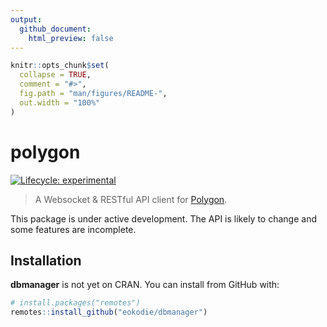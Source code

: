 ```yaml
---
output: 
  github_document:
    html_preview: false
---
```


<!-- README.md is generated from README.Rmd. Please edit that file -->

```r
knitr::opts_chunk$set(
  collapse = TRUE,
  comment = "#>",
  fig.path = "man/figures/README-",
  out.width = "100%"
)
```

# polygon

<div align="center">
<!-- hex -->
<!-- <img src="./man/figures/logo.png" height = "200px" /> -->

<!-- badges: start -->
<!-- Experimental -->
[![Lifecycle: experimental](https://img.shields.io/badge/lifecycle-experimental-orange.svg)](https://www.tidyverse.org/lifecycle/#experimental)

<!-- badges: end -->

<!-- links start -->
<!-- links end -->

</div>


> A Websocket & RESTful API client for [Polygon](https://polygon.io).

This package is under active development. The API is likely to change and some features are incomplete.

## Installation

**dbmanager** is not yet on CRAN. You can install from GitHub with:
```r
# install.packages("remotes")
remotes::install_github("eokodie/dbmanager")
```




